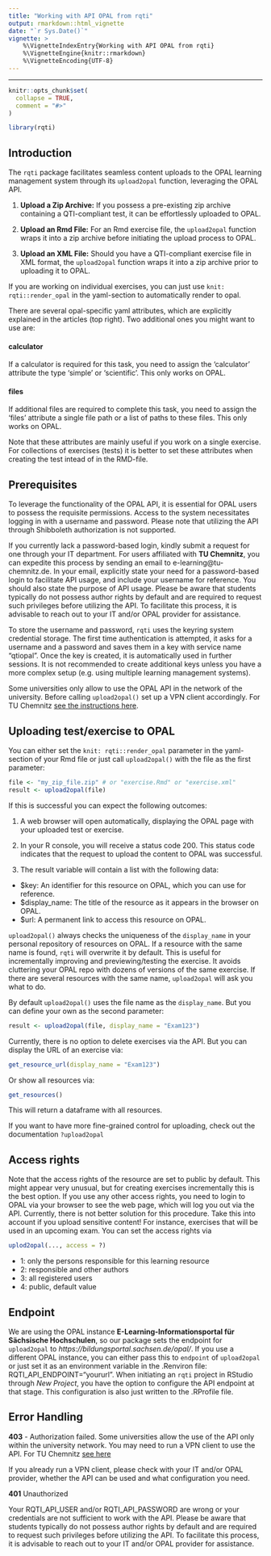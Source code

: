 ```yaml
---
title: "Working with API OPAL from rqti" 
output: rmarkdown::html_vignette
date: "`r Sys.Date()`"
vignette: >
    %\VignetteIndexEntry{Working with API OPAL from rqti}
    %\VignetteEngine{knitr::rmarkdown}
    %\VignetteEncoding{UTF-8}
---
```


---
```r
knitr::opts_chunk$set(
  collapse = TRUE,
  comment = "#>"
)
```
```r
library(rqti)
```

## Introduction

The `rqti` package facilitates seamless content uploads to the OPAL learning management system through its `upload2opal` function, leveraging the OPAL API.

1. **Upload a Zip Archive:**
   If you possess a pre-existing zip archive containing a QTI-compliant test, it can be effortlessly uploaded to OPAL.

2. **Upload an Rmd File:**
   For an Rmd exercise file, the `upload2opal` function wraps it into a zip archive before initiating the upload process to OPAL.

3. **Upload an XML File:**
   Should you have a QTI-compliant exercise file in XML format, the `upload2opal` function wraps it into a zip archive prior to uploading it to OPAL.

If you are working on individual exercises, you can just use `knit: rqti::render_opal` in the yaml-section to automatically render to opal.

There are several opal-specific yaml attributes, which are explicitly explained in the articles (top right). Two additional ones you might want to use are:

#### calculator

If a calculator is required for this task, you need to assign the 'calculator' attribute the type 'simple' or 'scientific'. This only works on OPAL.

#### files

If additional files are required to complete this task, you need to assign the 'files' attribute a single file path or a list of paths to these files. This only works on OPAL.

Note that these attributes are mainly useful if you work on a single exercise. For collections of exercises (tests) it is better to set these attributes when creating the test intead of in the RMD-file.

## Prerequisites

To leverage the functionality of the OPAL API, it is essential for OPAL users to possess the requisite permissions. Access to the system necessitates logging in with a username and password. Please note that utilizing the API through Shibboleth authorization is not supported.

If you currently lack a password-based login, kindly submit a request for one through your IT department. For users affiliated with **TU Chemnitz**, you can expedite this process by sending an email to e-learning@tu-chemnitz.de. In your email, explicitly state your need for a password-based login to facilitate API usage, and include your username for reference. You should also state the purpose of API usage. Please be aware that students typically do not possess author rights by default and are required to request such privileges before utilizing the API. To facilitate this process, it is advisable to reach out to your IT and/or OPAL provider for assistance.

To store the username and password, `rqti` uses the keyring system credential storage. The first time authentication is attempted, it asks for a username and a password and saves them in a key with service name "qtiopal". Once the key is created, it is automatically used in further sessions. It is not recommended to create additional keys unless you have a more complex setup (e.g. using multiple learning management systems).

Some universities only allow to use the OPAL API in the network of the university. Before calling `upload2opal()` set up a VPN client accordingly. 
For TU Chemnitz [see the instructions here](https://www.tu-chemnitz.de/urz/network/access/vpn.html).

## Uploading test/exercise to OPAL

You can either set the `knit: rqti::render_opal` parameter in the yaml-section of your Rmd file or just call `upload2opal()` with the file as the first parameter:

```r
file <- "my_zip_file.zip" # or "exercise.Rmd" or "exercise.xml"
result <- upload2opal(file)
```

If this is successful you can expect the following outcomes:

1. A web browser will open automatically, displaying the OPAL page with your uploaded test or exercise.

2. In your R console, you will receive a status code 200. This status code indicates that the request to upload the content to OPAL was successful.

3. The result variable will contain a list with the following data:

- $key: An identifier for this resource on OPAL, which you can use for reference.
- $display_name: The title of the resource as it appears in the browser on OPAL.
- $url: A permanent link to access this resource on OPAL.

`upload2opal()` always checks the uniqueness of the `display_name` in your personal repository of resources on OPAL. If a resource with the same name is found, `rqti` will overwrite it by default. This is useful for incrementally improving and previewing/testing the exercise. It avoids cluttering your OPAL repo with dozens of versions of the same exercise. If there are several resources with the same name, `upload2opal` will ask you what to do.

By default `upload2opal()` uses the file name as the `display_name`. But you can define your own as the second parameter:

```r
result <- upload2opal(file, display_name = "Exam123")
```

Currently, there is no option to delete exercises via the API. But you can display the URL of an exercise via:

```r
get_resource_url(display_name = "Exam123")
```

Or show all resources via:

```r
get_resources()
```

This will return a dataframe with all resources.
 
If you want to have more fine-grained control for uploading, check out the documentation `?upload2opal`

## Access rights

Note that the access rights of the resource are set to public by default. This might appear very unusual, but for creating exercises incrementally this is the best option. If you use any other access rights, you need to login to OPAL via your browser to see the web page, which will log you out via the API. Currently, there is not better solution for this procedure. Take this into account if you upload sensitive content! For instance, exercises that will be used in an upcoming exam. You can set the access rights via

```r
uplod2opal(..., access = ?)
```

- 1: only the persons responsible for this learning resource
- 2: responsible and other authors
- 3: all registered users
- 4: public, default value

## Endpoint

We are using the OPAL instance **E-Learning-Informationsportal für Sächsische Hochschulen**, so our package sets the endpoint for `upload2opal` to *https://bildungsportal.sachsen.de/opal/*. If you use a different OPAL instance, you can either pass this to `endpoint` of `upload2opal` or just set it as an environment variable in the .Renviron file: RQTI_API_ENDPOINT="yoururl". When initiating an `rqti` project in RStudio through *New Project*, you have the option to configure the API endpoint at that stage. This configuration is also just written to the .RProfile file.

## Error Handling

**403** - Authorization failed. Some universities allow the use of the API only within the university network. You may need to run a VPN client to use the API. 
For TU Chemnitz [see here](https://www.tu-chemnitz.de/urz/network/access/vpn.html)

If you already run a VPN client, please check with your IT and/or OPAL provider, whether the API can be used and what configuration you need.

**401** Unauthorized

Your RQTI_API_USER and/or RQTI_API_PASSWORD are wrong or your credentials are not sufficient to work with the API. Please be aware that students typically do not possess author rights by default and are required to request such privileges before utilizing the API. To facilitate this process, it is advisable to reach out to your IT and/or OPAL provider for assistance.
